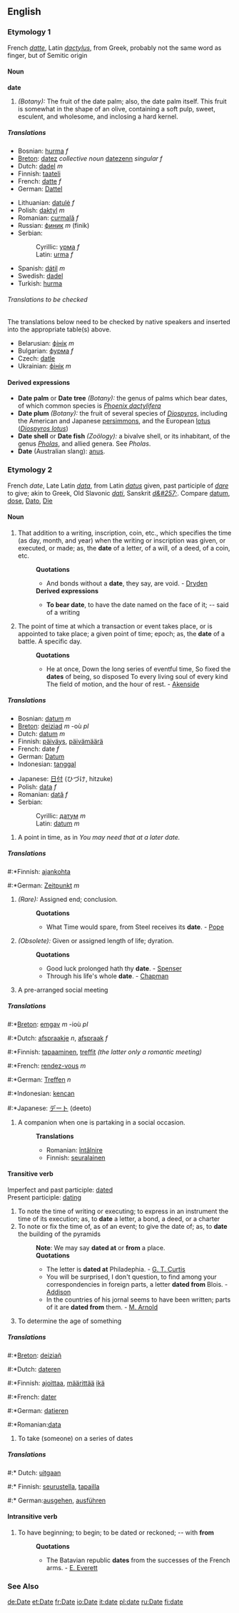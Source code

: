 {{cleanup}}
==English==
===Etymology 1===
French ''[[datte]]'', Latin ''[[dactylus]]'', from Greek, probably not the same word as finger, but of Semitic origin
====Noun====
'''date'''
#''(Botany):'' The fruit of the date palm; also, the date palm itself.  This fruit is somewhat in the shape of an olive, containing a soft pulp, sweet, esculent, and wholesome, and inclosing a hard kernel. 
=====Translations=====
{{top}}
*Bosnian: [[hurma]] ''f''
*[[Breton]]: [[datez]] ''collective noun'' [[datezenn]] ''singular f''
*Dutch: [[dadel]] ''m''
*Finnish: [[taateli]]
*French: [[datte]] ''f''
*German: [[Dattel]]
{{mid}}
*Lithuanian: [[datulė]] ''f''
*Polish: [[daktyl]] ''m''
*Romanian: [[curmală]] ''f''
*Russian: [[финик]] ''m'' (finik)
*Serbian:
*:Cyrillic: [[урма]] ''f''
*:Latin: [[urma]] ''f''
*Spanish: [[dátil]] ''m''
*Swedish: [[dadel]]
*Turkish: [[hurma]]
{{bottom}}

======Translations to be checked======
<!--Remove this section once all of the translations below have been moved into the tables above.-->

The translations below need to be checked by native speakers and inserted into the appropriate table(s) above.

*Belarusian: [[фінік]] ''m''
*Bulgarian: [[фурма]] ''f''
*Czech: [[datle]]
*Ukrainian: [[фінік]] ''m''

====Derived expressions====
*'''Date palm''' or '''Date tree''' ''(Botany):'' the genus of palms which bear dates, of which common species is ''[[Phoenix dactylifera]]''
*'''Date plum''' ''(Botany):'' the fruit of several species of ''[[Diospyros]]'', including the American and Japanese [[persimmon]]s, and the European [[lotus]] (''[[Diospyros lotus]]'')
*'''Date shell''' or '''Date fish''' ''(Zoölogy):'' a bivalve shell, or its inhabitant, of the genus ''[[Pholas]]'', and allied genera. See ''Pholas''.
*'''Date''' (Australian slang): [[anus]].

===Etymology 2===
French ''date'', Late Latin ''[[data]]'', from Latin ''[[datus]]'' given, past participle of ''[[dare]]'' to give; akin to Greek, Old Slavonic ''[[dati]]'', Sanskrit ''[[d&#257;]]''. Compare [[datum]], [[dose]], [[Dato]], [[Die]]
====Noun====
#That addition to a writing, inscription, coin, etc., which specifies the time (as day, month, and year) when the writing or inscription was given, or executed, or made; as, the '''date''' of a letter, of a will, of a deed, of a coin, etc.
#:'''Quotations'''
#:*And bonds without a '''date''', they say, are void. - [[Dryden]]
#:'''Derived expressions'''
#:*'''To bear date''', to have the date named on the face of it; -- said of a writing
#The point of time at which a transaction or event takes place, or is appointed to take place; a given point of time; epoch; as, the '''date''' of a battle.  A specific day.
#:'''Quotations'''
#:*He at once, Down the long series of eventful time, So fixed the '''dates''' of being, so disposed To every living soul of every kind The field of motion, and the hour of rest. - [[Akenside]]
=====Translations=====
{{top}}
*Bosnian: [[datum]] ''m''
*[[Breton]]: [[deiziad]] ''m'' -où ''pl''
*Dutch: [[datum]] ''m''
*Finnish: [[päiväys]], [[päivämäärä]]
*French: date ''f''
*German: [[Datum]]
*Indonesian: [[tanggal]]
{{mid}}
*Japanese: [[日付]] (ひづけ, hitzuke)
*Polish: [[data]] ''f''
*Romanian: [[dată]] ''f''
*Serbian:
*:Cyrillic: [[датум]] ''m''
*:Latin: [[datum]] ''m''
{{bottom}}
#A point in time, as in ''You may need that at a later date.''

=====Translations=====
#:*Finnish: [[ajankohta]]
#:*German: [[Zeitpunkt]] ''m''
#''(Rare):'' Assigned end; conclusion.
#:'''Quotations'''
#:*What Time would spare, from Steel receives its '''date'''. - [[Pope]]
#''(Obsolete):'' Given or assigned length of life; dyration.
#:'''Quotations'''
#:*Good luck prolonged hath thy '''date'''. - [[Spenser]]
#:*Through his life's whole '''date'''. - [[Chapman]]
#A pre-arranged social meeting
=====Translations=====
#:*[[Breton]]: [[emgav]] ''m'' -ioù ''pl''
#:*Dutch: [[afspraakje]] ''n'', [[afspraak]] ''f''
#:*Finnish: [[tapaaminen]], [[treffit]] ''(the latter only a romantic meeting)''
#:*French: [[rendez-vous]] ''m''
#:*German: [[Treffen]] ''n''
#:*Indonesian: [[kencan]]
#:*Japanese: [[デート]] (deeto)
#A companion when one is partaking in a social occasion.
#:'''Translations'''
#:*Romanian: [[întâlnire]]
#:*Finnish: [[seuralainen]]

====Transitive verb====
Imperfect and past participle: [[dated]]<br>
Present participle: [[dating]] 
#To note the time of writing or executing; to express in an instrument the time of its execution; as, to '''date''' a letter, a bond, a deed, or a charter
#To note or fix the time of, as of an event; to give the date of; as, to '''date''' the building of the pyramids
#:'''Note''': We may say '''dated at''' or '''from''' a place.
#:'''Quotations'''
#:*The letter is '''dated at''' Philadephia. - [[G. T. Curtis]]
#:*You will be surprised, I don't question, to find among your correspondencies in foreign parts, a letter '''dated from''' Blois. - [[Addison]]
#:*In the countries of his jornal seems to have been written; parts of it are '''dated from''' them. - [[M. Arnold]]
#To determine the age of something
=====Translations=====
#:*[[Breton]]: [[deiziañ]]
#:*Dutch: [[dateren]]
#:*Finnish: [[ajoittaa]], [[määrittää]] [[ikä]]
#:*French: [[dater]]
#:*German: [[datieren]]
#:*Romanian:[[data]]

#To take (someone) on a series of dates

=====Translations=====
#:* Dutch: [[uitgaan]]
#:* Finnish: [[seurustella]], [[tapailla]]
#:* German:[[ausgehen]], [[ausführen]]
====Intransitive verb====
#To have beginning; to begin; to be dated or reckoned; -- with '''from'''
#:'''Quotations'''
#:*The Batavian republic '''dates''' from the successes of the French arms. - [[E. Everett]]

===See Also===
{{pedialite}}

[[de:Date]]
[[et:Date]]
[[fr:Date]]
[[io:Date]]
[[it:date]]
[[pl:date]]
[[ru:Date]]
[[fi:date]]